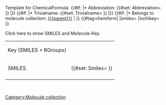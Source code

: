 <noinclude>Template for ChemicalFormula</noinclude>
‎<includeonly>
{{#if: {{{abbrev|}}} |* Abbreviation: {{#set: Abbreviation={{{abbrev}}} }} {{{abbrev}}}|}}
{{#if: {{{trivialname|}}} |* Trivialname: {{#set: Trivialname={{{trivialname}}} }} {{{trivialname}}}|}}
{{#if: {{{parent|}}} |* Belongs to molecule collection: [[{{{parent}}}]] | }}
{{#tag:chemform|
{{{molOrRxn}}}
|smiles={{{smiles|}}}
|inchikey={{{inchikey|}}}
}}

<div>
<span class="toggle-box" resource="chemdata">Click here to show SMILES and Molecule-Key.</span>
{| id="chemdata" class="infobox wikitable" style="display:none;"
|-
| Key (SMILES + RGroups) || {{{inchikey}}}
|-
| SMILES || {{#set: Smiles={{{smiles}}} }} {{{smiles}}}
|-

|}
</div>

{{DISPLAYTITLE: Molecule collection {{PAGENAME}} }}

[[Category:Molecule collection]]
‎<includeonly>
